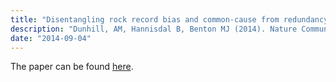 ```yaml
---
title: "Disentangling rock record bias and common-cause from redundancy in the British fossil record"
description: "Dunhill, AM, Hannisdal B, Benton MJ (2014). Nature Communications 5: 4818"
date: "2014-09-04"
---
```


The paper can be found <a href="https://www.nature.com/articles/ncomms5818">here</a>.